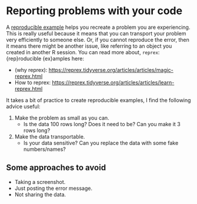 # Reporting problems with your code

A [reproducible example](https://reprex.tidyverse.org/) helps you recreate a problem you are experiencing. This is really useful because it means that you can transport your problem very efficiently to someone else. Or, if you cannot reproduce the error, then it means there might be another issue, like referring to an object you created in another R session. You can read more about, `reprex`: {rep}roducible {ex}amples here:

- (why reprex): <https://reprex.tidyverse.org/articles/articles/magic-reprex.html>
- How to reprex: <https://reprex.tidyverse.org/articles/articles/learn-reprex.html>

It takes a bit of practice to create reproducible examples, I find the following advice useful:

1. Make the problem as small as you can. 
    - Is the data 100 rows long? Does it need to be? Can you make it 3 rows long?
2. Make the data transportable. 
    - Is your data sensitive? Can you replace the data with some fake numbers/names?

## Some approaches to avoid

- Taking a screenshot. 
- Just posting the error message.
- Not sharing the data.